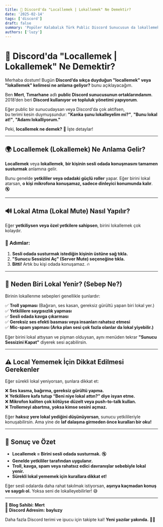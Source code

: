 ```yaml
---
title: 📍 Discord'da "Locallemek | Lokallemek" Ne Demektir?
date: '2025-02-14'
tags: ['discord']
draft: false
summary: 'Popüler Kalabalık Türk Public Discord Sunucusun da lokallemek ne işe yarar?'
authors: ['luzy']
---
```


# 📍 Discord'da "Locallemek | Lokallemek" Ne Demektir?

Merhaba dostum! Bugün **Discord’da sıkça duyduğun "locallemek" veya "lokallemek" kelimesi ne anlama geliyor?** bunu açıklayacağım.  

Ben **Mert**, **Tımarhane** adlı **public Discord sunucusunun ortaklarındanım**.  
2018’den beri **Discord kullanıyor ve topluluk yönetimi yapıyorum**.  

Eğer public bir sunucudaysan veya Discord'da çok aktifsen,  
bu terimi kesin duymuşsundur: **"Kanka şunu lokalleyelim mi?"**, **"Bunu lokal at!"**, **"Adamı lokalliyorum."**  

Peki, **locallemek ne demek?** 🤔 İşte detaylar!  

---

## 🌍 **Locallemek (Lokallemek) Ne Anlama Gelir?**  

**Locallemek** veya **lokallemek**, **bir kişinin sesli odada konuşmasını tamamen susturmak** anlamına gelir.  

Bunu genelde **yetkililer veya odadaki güçlü roller** yapar. Eğer birini lokal atarsan, **o kişi mikrofona konuşamaz, sadece dinleyici konumunda kalır**. 🔇  

---

## 🔊 **Lokal Atma (Lokal Mute) Nasıl Yapılır?**  

Eğer **yetkiliysen veya özel yetkilere sahipsen**, birini lokallemek çok kolaydır.  

### 📌 Adımlar:  
1. **Sesli odada susturmak istediğin kişinin üstüne sağ tıkla.**  
2. **"Sunucu Sessizini Aç" (Server Mute) seçeneğine tıkla.**  
3. **Bitti!** Artık bu kişi odada konuşamaz. 🔥  

---

## 🤬 **Neden Biri Lokal Yenir? (Sebep Ne?)**  

Birinin lokallenme sebepleri genellikle şunlardır:  

✅ **Troll yapması** (Bağıran, ses kasan, gereksiz gürültü yapan biri lokal yer.)  
✅ **Yetkililere saygısızlık yapması**  
✅ **Sesli odada kavga çıkarması**  
✅ **Gereksiz ses efekti basması veya insanları rahatsız etmesi**  
✅ **Mic-spam yapması (Arka plan sesi çok fazla olanlar da lokal yiyebilir.)**  

Eğer birini lokal attıysan ve pişman olduysan, aynı menüden tekrar **"Sunucu Sessizini Kapat"** diyerek sesi açabilirsin.  

---

## ⚠️ **Local Yememek İçin Dikkat Edilmesi Gerekenler**  

Eğer sürekli lokal yeniyorsan, şunlara dikkat et:  

❌ **Ses kasma, bağırma, gereksiz gürültü yapma.**  
❌ **Yetkililere kafa tutup “Beni niye lokal attın?” diye isyan etme.**  
❌ **Mikrofon kaliten çok kötüyse düzelt veya push-to-talk kullan.**  
❌ **Trollemeyi abartma, yoksa kimse sesini açmaz.**  

Eğer **haksız yere lokal yediğini düşünüyorsan**, sunucu yetkilileriyle konuşabilirsin. Ama yine de **laf dalaşına girmeden önce kuralları bir oku!**  

---

## 🎯 **Sonuç ve Özet**  

- **Locallemek = Birini sesli odada susturmak.** 🔇  
- **Genelde yetkililer tarafından uygulanır.**  
- **Troll, kavga, spam veya rahatsız edici davranışlar sebebiyle lokal yenir.**  
- **Sürekli lokal yememek için kurallara dikkat et!**  

Eğer sesli odalarda daha rahat takılmak istiyorsan, **aşırıya kaçmadan konuş ve saygılı ol.** Yoksa seni de lokalleyebilirler! 😅  

---

📌 **Blog Sahibi:** **Mert**  
📌 **Discord Adresim:** **bayluzy**  

Daha fazla Discord terimi ve ipucu için takipte kal! **Yeni yazılar yakında.** 👀🔥  